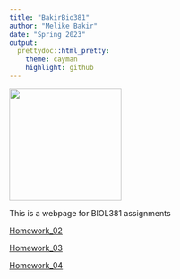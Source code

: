```yaml
---
title: "BakirBio381"
author: "Melike Bakir"
date: "Spring 2023"
output:
  prettydoc::html_pretty:
    theme: cayman
    highlight: github
---
```



<img src="waterfront.jpg" width="200" height="200" />

This is a webpage for BIOL381 assignments

[Homework_02](Homework_02.html)

[Homework_03](Homework_03.html)

[Homework_04](Homework_04.R)